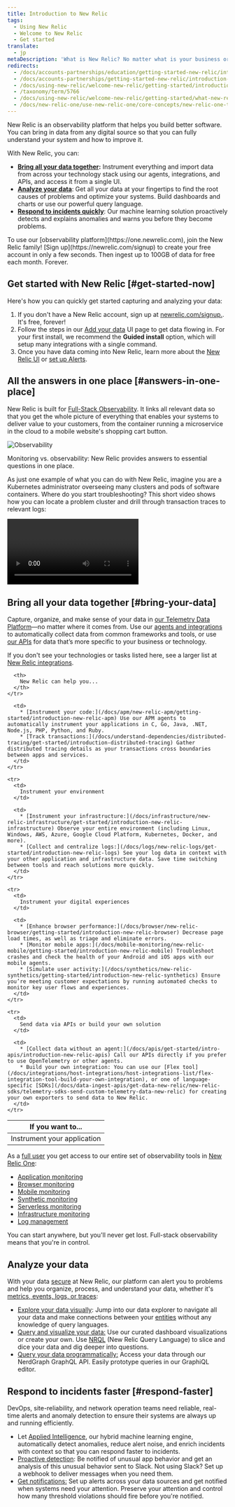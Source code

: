 ```yaml
---
title: Introduction to New Relic
tags:
  - Using New Relic
  - Welcome to New Relic
  - Get started
translate:
  - jp
metaDescription: 'What is New Relic? No matter what is your business or role, learn how to make the most of our suite of digital intelligence products.'
redirects:
  - /docs/accounts-partnerships/education/getting-started-new-relic/introduction-new-relic
  - /docs/accounts-partnerships/getting-started-new-relic/introduction-new-relic
  - /docs/using-new-relic/welcome-new-relic/getting-started/introduction-new-relic
  - /taxonomy/term/5766
  - /docs/using-new-relic/welcome-new-relic/getting-started/what-new-relic-can-do-you
  - /docs/new-relic-one/use-new-relic-one/core-concepts/new-relic-one-transition-guide-july-2020
---
```


New Relic is an observability platform that helps you build better software. You can bring in data from any digital source so that you can fully understand your system and how to improve it.

With New Relic, you can:

* **[Bring all your data together](#bring-your-data):** Instrument everything and import data from across your technology stack using our agents, integrations, and APIs, and access it from a single UI.
* [**Analyze your data**](#analyze-your-data): Get all your data at your fingertips to find the root causes of problems and optimize your systems. Build dashboards and charts or use our powerful query language.
* **[Respond to incidents quickly](#respond-faster)**: Our machine learning solution proactively detects and explains anomalies and warns you before they become problems.

<Callout variant="tip">
  To use our [observability platform](https://one.newrelic.com), join the New Relic family! [Sign up](https://newrelic.com/signup) to create your free account in only a few seconds. Then ingest up to 100GB of data for free each month. Forever.
</Callout>

## Get started with New Relic [#get-started-now]

Here's how you can quickly get started capturing and analyzing your data:

1. If you don't have a New Relic account, sign up at [newrelic.com/signup.](https://newrelic.com/signup). It's free, forever!
2. Follow the steps in our [Add your data](https://one.newrelic.com/launcher/nr1-core.settings?pane=eyJuZXJkbGV0SWQiOiJ0dWNzb24ucGxnLWluc3RydW1lbnQtZXZlcnl0aGluZyJ9) UI page to get data flowing in. For your first install, we recommend the **Guided install** option, which will setup many integrations with a single command.
3. Once you have data coming into New Relic, learn more about the [New Relic UI](/docs/new-relic-one/use-new-relic-one/get-started/introduction-new-relic-one) or [set up Alerts](/docs/alerts-applied-intelligence/new-relic-alerts/get-started/introduction-alerts/).

## All the answers in one place [#answers-in-one-place]

New Relic is built for [Full-Stack Observability](/docs/introduction-full-stack-observability). It links all relevant data so that you get the whole picture of everything that enables your systems to deliver value to your customers, from the container running a microservice in the cloud to a mobile website's shopping cart button.

![Observability](./images/observability.png "Observability")

<figcaption>
  Monitoring vs. observability: New Relic provides answers to essential questions in one place.
</figcaption>

As just one example of what you can do with New Relic, imagine you are a Kubernetes administrator overseeing many clusters and pods of software containers. Where do you start troubleshooting? This short video shows how you can locate a problem cluster and drill through transaction traces to relevant logs:

<Video
  type="wistia"
  id="hytv3kad74"
/>

## Bring all your data together [#bring-your-data]

Capture, organize, and make sense of your data in [our Telemetry Data Platform](/docs/data-ingest-apis/get-data-new-relic/getting-started/get-started-telemetry-data-platform)—no matter where it comes from. Use our [agents and integrations](/docs/integrations/intro-integrations/get-started/introduction-new-relic-integrations) to automatically collect data from common frameworks and tools, or use [our APIs](/docs/apis/get-started/intro-apis/introduction-new-relic-apis) for data that’s more specific to your business or technology.

If you don't see your technologies or tasks listed here, see a larger list at [New Relic integrations](https://newrelic.com/integrations).

<table>
  <thead>
    <tr>
      <th style={{ width: "200px" }}>
        If you want to...
      </th>

      <th>
        New Relic can help you...
      </th>
    </tr>
  </thead>

  <tbody>
    <tr>
      <td>
        Instrument your application
      </td>

      <td>
        * [Instrument your code:](/docs/apm/new-relic-apm/getting-started/introduction-new-relic-apm) Use our APM agents to automatically instrument your applications in C, Go, Java, .NET, Node.js, PHP, Python, and Ruby.
        * [Track transactions:](/docs/understand-dependencies/distributed-tracing/get-started/introduction-distributed-tracing) Gather distributed tracing details as your transactions cross boundaries between apps and services.
      </td>
    </tr>

    <tr>
      <td>
        Instrument your environment
      </td>

      <td>
        * [Instrument your infrastructure:](/docs/infrastructure/new-relic-infrastructure/get-started/introduction-new-relic-infrastructure) Observe your entire environment (including Linux, Windows, AWS, Azure, Google Cloud Platform, Kubernetes, Docker, and more).
        * [Collect and centralize logs:](/docs/logs/new-relic-logs/get-started/introduction-new-relic-logs) See your log data in context with your other application and infrastructure data. Save time switching between tools and reach solutions more quickly.
      </td>
    </tr>

    <tr>
      <td>
        Instrument your digital experiences
      </td>

      <td>
        * [Enhance browser performance:](/docs/browser/new-relic-browser/getting-started/introduction-new-relic-browser) Decrease page load times, as well as triage and eliminate errors.
        * [Monitor mobile apps:](/docs/mobile-monitoring/new-relic-mobile/getting-started/introduction-new-relic-mobile) Troubleshoot crashes and check the health of your Android and iOS apps with our mobile agents.
        * [Simulate user activity:](/docs/synthetics/new-relic-synthetics/getting-started/introduction-new-relic-synthetics) Ensure you’re meeting customer expectations by running automated checks to monitor key user flows and experiences.
      </td>
    </tr>

    <tr>
      <td>
        Send data via APIs or build your own solution
      </td>

      <td>
        * [Collect data without an agent:](/docs/apis/get-started/intro-apis/introduction-new-relic-apis) Call our APIs directly if you prefer to use OpenTelemetry or other agents.
        * Build your own integration: You can use our [Flex tool](/docs/integrations/host-integrations/host-integrations-list/flex-integration-tool-build-your-own-integration), or one of language-specific [SDKs](/docs/data-ingest-apis/get-data-new-relic/new-relic-sdks/telemetry-sdks-send-custom-telemetry-data-new-relic) for creating your own exporters to send data to New Relic.
      </td>
    </tr>
  </tbody>
</table>

As a [full user](/docs/users-roles#user-type) you get access to our entire set of observability tools in [New Relic One](/docs/new-relic-one/use-new-relic-one/get-started/introduction-new-relic-one):

* [Application monitoring](/docs/apm)
* [Browser monitoring](/docs/browser)
* [Mobile monitoring](/docs/mobile-monitoring)
* [Synthetic monitoring](/docs/synthetics)
* [Serverless monitoring](/docs/serverless-function-monitoring)
* [Infrastructure monitoring](/docs/infrastructure)
* [Log management](/docs/logs)

You can start anywhere, but you'll never get lost. Full-stack observability means that you're in control.

## Analyze your data

With your data [secure](/docs/security/new-relic-security/compliance/data-encryption) at New Relic, our platform can alert you to problems and help you organize, process, and understand your data, whether it's [metrics, events, logs, or traces](https://newrelic.com/platform/telemetry-data-101/ "Link opens in a new window."):

* [Explore your data visually](/docs/query-your-data/explore-query-data/data-explorer/introduction-data-explorer): Jump into our data explorer to navigate all your data and make connections between your [entities](/docs/new-relic-one/use-new-relic-one/core-concepts/what-entity-new-relic) without any knowledge of query languages.
* [Query and visualize your data:](/docs/chart-builder/use-chart-builder/get-started/introduction-chart-builder) Use our curated dashboard visualizations or create your own. Use [NRQL](/docs/query-data/nrql-new-relic-query-language/getting-started/introduction-nrql) (New Relic Query Language) to slice and dice your data and dig deeper into questions.
* [Query your data programmatically:](/docs/apis/nerdgraph/get-started/introduction-new-relic-nerdgraph) Access your data through our NerdGraph GraphQL API. Easily prototype queries in our GraphiQL editor.

## Respond to incidents faster [#respond-faster]

DevOps, site-reliability, and network operation teams need reliable, real-time alerts and anomaly detection to ensure their systems are always up and running efficiently.

* Let [Applied Intelligence](/docs/new-relic-one/use-new-relic-one/new-relic-ai/introduction-new-relic-ai), our hybrid machine learning engine, automatically detect anomalies, reduce alert noise, and enrich incidents with context so that you can respond faster to incidents.
* [Proactive detection](/docs/new-relic-one/use-new-relic-one/new-relic-ai/proactive-detection-new-relic-ai): Be notified of unusual app behavior and get an analysis of this unusual behavior sent to Slack. Not using Slack? Set up a webhook to deliver messages when you need them.
* [Get notifications:](/docs/alerts/new-relic-alerts/getting-started/introduction-new-relic-alerts) Set up alerts across your data sources and get notified when systems need your attention. Preserve your attention and control how many threshold violations should fire before you're notified.
